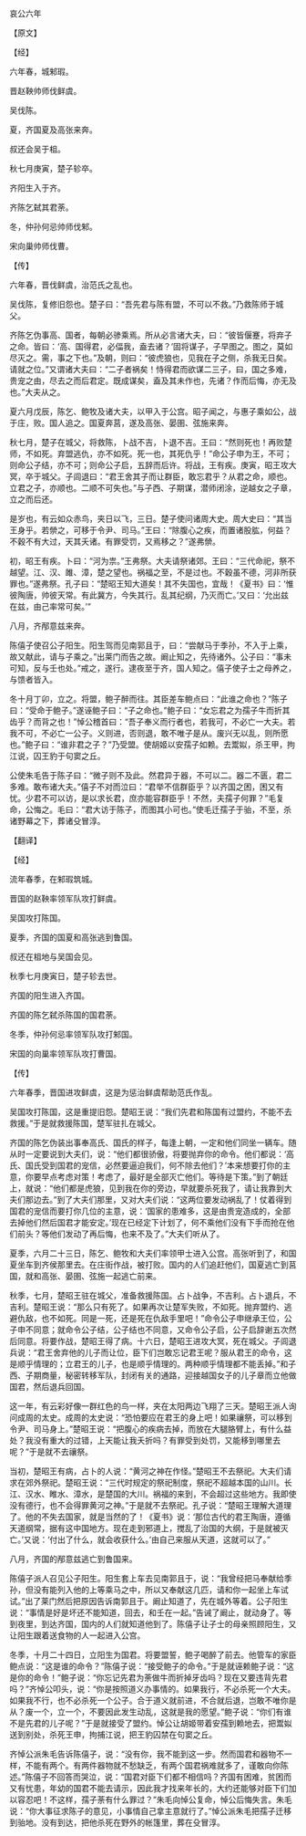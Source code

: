 

哀公六年

【原文】

【经】

六年春，城邾瑕。

晋赵鞅帅师伐鲜虞。

吴伐陈。

夏，齐国夏及高张来奔。

叔还会吴于柤。

秋七月庚寅，楚子轸卒。

齐阳生入于齐。

齐陈乞弑其君荼。

冬，仲孙何忌帅师伐邾。

宋向巢帅师伐曹。

【传】

六年春，晋伐鲜虞，治范氏之乱也。

吴伐陈，复修旧怨也。楚子曰：“吾先君与陈有盟，不可以不救。”乃救陈师于城父。

齐陈乞伪事高、国者，每朝必骖乘焉。所从必言诸大夫，曰：“彼皆偃蹇，将弃子之命。皆曰：‘高、国得君，必偪我，盍去诸？’固将谋子，子早图之。图之，莫如尽灭之。需，事之下也。”及朝，则曰：“彼虎狼也，见我在子之侧，杀我无日矣。请就之位。”又谓诸大夫曰：“二子者祸矣！恃得君而欲谋二三子，曰，国之多难，贵宠之由，尽去之而后君定。既成谋矣，盍及其未作也，先诸？作而后悔，亦无及也。”大夫从之。

夏六月戊辰，陈乞、鲍牧及诸大夫，以甲入于公宫。昭子闻之，与惠子乘如公，战于庄，败。国人追之。国夏奔莒，遂及高张、晏圉、弦施来奔。

秋七月，楚子在城父，将救陈，卜战不吉，卜退不吉。王曰：“然则死也！再败楚师，不如死。弃盟逃仇，亦不如死。死一也，其死仇乎！”命公子申为王，不可；则命公子结，亦不可；则命公子启，五辞而后许。将战，王有疾。庚寅，昭王攻大冥，卒于城父。子闾退曰：“君王舍其子而让群臣，敢忘君乎？从君之命，顺也。立君之子，亦顺也。二顺不可失也。”与子西、子期谋，潜师闭涂，逆越女之子章，立之而后还。

是岁也，有云如众赤鸟，夹日以飞，三日。楚子使问诸周大史。周大史曰：“其当王身乎。若禜之，可移于令尹、司马。”王曰：“除腹心之疾，而置诸股肱，何益？不穀不有大过，天其夭诸。有罪受罚，又焉移之？”遂弗禜。

初，昭王有疾。卜曰：“河为祟。”王弗祭。大夫请祭诸郊。王曰：“三代命祀，祭不越望。江、汉、雎、漳，楚之望也。祸福之至，不是过也。不穀虽不德，河非所获罪也。”遂弗祭。孔子曰：“楚昭王知大道矣！其不失国也，宜哉！《夏书》曰：‘惟彼陶唐，帅彼天常。有此冀方，今失其行。乱其纪纲，乃灭而亡。’又曰：‘允出兹在兹，由己率常可矣。’”

八月，齐邴意兹来奔。

陈僖子使召公子阳生。阳生驾而见南郭且于，曰：“尝献马于季孙，不入于上乘，故又献此，请与子乘之。”出莱门而告之故。阚止知之，先待诸外。公子曰：“事未可知，反与壬也处。”戒之，遂行。逮夜至于齐，国人知之。僖子使子士之母养之，与馈者皆入。

冬十月丁卯，立之。将盟，鲍子醉而往。其臣差车鲍点曰：“此谁之命也？”陈子曰：“受命于鲍子。”遂诬鲍子曰：“子之命也。”鲍子曰：“女忘君之为孺子牛而折其齿乎？而背之也！”悼公稽首曰：“吾子奉义而行者也，若我可，不必亡一大夫。若我不可，不必亡一公子。义则进，否则退，敢不唯子是从。废兴无以乱，则所愿也。”鲍子曰：“谁非君之子？”乃受盟。使胡姬以安孺子如赖。去鬻姒，杀王甲，拘江说，囚王豹于句窦之丘。

公使朱毛告于陈子曰：“微子则不及此。然君异于器，不可以二。器二不匮，君二多难。敢布诸大夫。”僖子不对而泣曰：“君举不信群臣乎？以齐国之困，困又有忧。少君不可以访，是以求长君，庶亦能容群臣乎！不然，夫孺子何罪？”毛复命，公悔之。毛曰：“君大访于陈子，而图其小可也。”使毛迁孺子于骀，不至，杀诸野幕之下，葬诸殳冒淳。

【翻译】

【经】

流年春季，在邾瑕筑城。

晋国的赵鞅率领军队攻打鲜虞。

吴国攻打陈国。

夏季，齐国的国夏和高张逃到鲁国。

叔还在柤地与吴国会见。

秋季七月庚寅日，楚子轸去世。

齐国的阳生进入齐国。

齐国的陈乞弑杀陈国的国君荼。

冬季，仲孙何忌率领军队攻打邾国。

宋国的向巢率领军队攻打曹国。

【传】

六年春季，晋国进攻鲜虞，这是为惩治鲜虞帮助范氏作乱。

吴国攻打陈国，这是重提旧怨。楚昭王说：“我们先君和陈国有过盟约，不能不去救援。”于是就救援陈国，楚军驻扎在城父。

齐国的陈乞伪装出事奉高氏、国氏的样子，每逢上朝，一定和他们同坐一辆车。随从时一定要说到大夫们，说：“他们都很骄傲，将要抛弃你的命令。他们都说：‘高氏、国氏受到国君的宠信，必然要逼迫我们，何不除去他们？’本来想要打你的主意，你要早点考虑对策！考虑了，最好是全部灭亡他们。等待是下策。”到了朝廷上，就说：“他们都是虎狼，见到我在你的旁边，早就要杀死我了，请让我靠到大夫们那边去。”到了大夫们那里，又对大夫们说：“这两位要发动祸乱了！仗着得到国君的宠信而要打你几位的主意，说：‘国家的患难多，这是由贵宠造成的，全部去掉他们然后国君才能安定。’现在已经定下计划了，何不乘他们没有下手而抢在他们前头？等他们发动了再后悔，也来不及了。”大夫们听从了。

夏季，六月二十三日，陈乞、鲍牧和大夫们率领甲士进入公宫。高张听到了，和国夏坐车到齐侯那里去。在庄街作战，被打败。国内的人们追赶他们，国夏逃亡到莒国，就和高张、晏圉、弦施一起逃亡前来。

秋季，七月，楚昭王驻在城父，准备救援陈国。占卜战争，不吉利。占卜退兵，不吉利。楚昭王说：“那么只有死了。如果再次让楚军失败，不如死。抛弃盟约、逃避仇敌，也不如死。同是一死，还是死在仇敌手里吧！”命令公子申继承王位，公子申不同意；就命令公子结，公子结也不同意，又命令公子启，公子启辞谢五次然后同意。将要作战，楚昭王得了病。十六日，楚昭王进攻大冥，死在城父。子闾退兵说：“君王舍弃他的儿子而让位，臣下们岂敢忘记君王呢？服从君王的命令，这是顺乎情理的；立君王的儿子，也是顺乎情理的。两种顺乎情理都不能丢掉。”和子西、子期商量，秘密转移军队，封闭有关的通路，迎接越国女子的儿子章而立他做国君，然后退兵回国。

这一年，有云彩好像一群红色的鸟一样，夹在太阳两边飞翔了三天。楚昭王派人询问成周的太史。成周的太史说：“恐怕要应在君王的身上吧！如果禳祭，可以移到令尹、司马身上。”楚昭王说：“把腹心的疾病去掉，而放在大腿胳臂上，有什么益处？我没有重大的过错，上天能让我夭折吗？有罪受到处罚，又能移到哪里去呢？”于是就不去禳祭。

当初，楚昭王有病，占卜的人说：“黄河之神在作怪。”楚昭王不去祭祀。大夫们请求在郊外祭祀。楚昭王说：“三代时规定的祭祀制度，祭祀不超越本国的山川。长江、汉水、睢水、漳水，是楚国的大川。祸福的来到，不会超过这些地方。我即使没有德行，也不会得罪黄河之神。”于是就不去祭祀。孔子说：“楚昭王理解大道理了。他的不失去国家，就是当然的了！《夏书》说：‘那位古代的君王陶唐，遵循天道纲常，据有这中国地方。现在走到邪道上，搅乱了治国的大纲，于是就被灭亡。’又说：‘付出了什么，就会收获什么。’由自己来服从天道，这就可以了。”

八月，齐国的邴意兹逃亡到鲁国来。

陈僖子派人召见公子阳生。阳生套上车去见南郭且于，说：“我曾经把马奉献给季孙，但没有能列入他的上等乘马之中，所以又奉献这几匹，请和你一起坐上车试试。”出了莱门然后把原因告诉南郭且于。阚止知道了，先在城外等着。公子阳生说：“事情是好是坏还不能知道，回去，和壬在一起。”告诫了阚止，就动身了。等到夜里，到达齐国，国内的人们就知道他到了。陈僖子让子士的母亲照顾阳生，又让阳生跟着送食物的人一起进入公宫。

冬季，十月二十四日，立阳生为国君。将要盟誓，鲍子喝醉了前去。他管车的家臣鲍点说：“这是谁的命令？”陈僖子说：“接受鲍子的命令。”于是就诬赖鲍子说：“这是你的命令！”鲍子说：“你忘记先君为荼做牛而折掉牙齿吗？现在又要违背先君吗？”齐悼公叩头，说：“你是按照道义办事情的。如果我行，不必杀死一个大夫。如果我不行，也不必杀死一个公子。合于道义就前进，不合就后退，岂敢不唯你是从？废一个，立一个，不要因此发生动乱，这就是我的愿望。”鲍子说：“你们有谁不是先君的儿子呢？”于是就接受了盟约。悼公让胡姬带着安孺到赖地去，把鬻姒送到别处，杀死王申，拘捕江说，把王豹囚禁在句窦之丘。

齐悼公派朱毛告诉陈僖子，说：“没有你，我不能到这一步。然而国君和器物不一样，不能有两个。有两件器物就不愁缺乏，有两个国君祸难就多了，谨敢向你陈述。”陈僖子不回答而哭泣，说：“国君对臣下们都不相信吗？齐国有困难，贫困而又有忧患，年幼的国君不能去请示，因此我才找来年长的，大约还能够对臣下们加以容忍吧！不这样，孺子荼有什么罪过？”朱毛向悼公复命，悼公后悔失言。朱毛说：“你大事征求陈子的意见，小事情自己拿主意就行了。”悼公派朱毛把孺子迁移到骀地。没有到达，把他杀死在野外的帐篷里，葬在殳冒淳。

